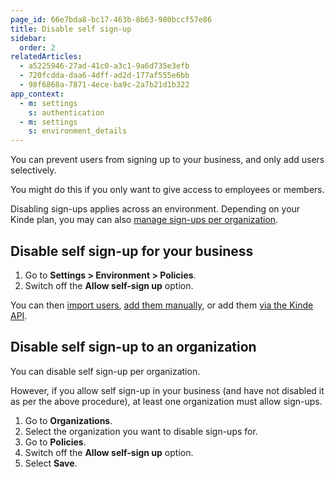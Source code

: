 ```yaml
---
page_id: 66e7bda8-bc17-463b-8b63-980bccf57e86
title: Disable self sign-up
sidebar:
  order: 2
relatedArticles:
  - a5225946-27ad-41c0-a3c1-9a6d735e3efb
  - 720fcdda-daa6-4dff-ad2d-177af555e6bb
  - 98f6868a-7871-4ece-ba9c-2a7b21d1b322
app_context:
  - m: settings
    s: authentication
  - m: settings
    s: environment_details
---
```


You can prevent users from signing up to your business, and only add users selectively.

You might do this if you only want to give access to employees or members.

Disabling sign-ups applies across an environment. Depending on your Kinde plan, you may can also [manage sign-ups per organization](/build/organizations/allow-user-signup-org/).

## Disable self sign-up for your business

1. Go to **Settings > Environment > Policies**.
2. Switch off the **Allow self-sign up** option.

You can then [import users](/manage-users/add-and-edit/import-users-in-bulk/), [add them manually](/manage-users/add-and-edit/add-and-edit-users/), or add them [via the Kinde API](https://kinde.com/api/docs/#create-user).

## Disable self sign-up to an organization

You can disable self sign-up per organization.

However, if you allow self sign-up in your business (and have not disabled it as per the above procedure), at least one organization must allow sign-ups.

1. Go to **Organizations**.
2. Select the organization you want to disable sign-ups for.
3. Go to **Policies**. 
4. Switch off the **Allow self-sign up** option.
5. Select **Save**.
